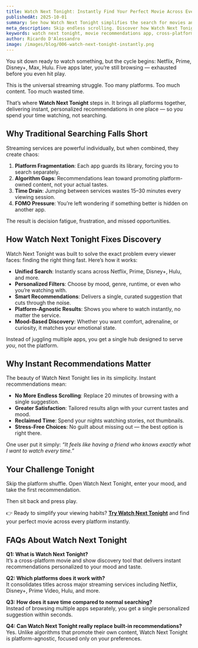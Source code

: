 ```yaml
---
title: Watch Next Tonight: Instantly Find Your Perfect Movie Across Every Platform
publishedAt: 2025-10-01
summary: See how Watch Next Tonight simplifies the search for movies and shows, offering instant recommendations across all major streaming platforms in one place.
meta_description: Skip endless scrolling. Discover how Watch Next Tonight instantly finds the perfect movie across Netflix, Disney+, Prime, and more with a single recommendation system.
keywords: watch next tonight, movie recommendations app, cross-platform streaming search, instant movie discovery, find what to watch, streaming recommendation tool
author: Ricardo D'Alessandro
image: /images/blog/006-watch-next-tonight-instantly.png
---
```


You sit down ready to watch something, but the cycle begins: Netflix, Prime, Disney+, Max, Hulu. Five apps later, you’re still browsing — exhausted before you even hit play.  

This is the universal streaming struggle. Too many platforms. Too much content. Too much wasted time.  

That’s where **Watch Next Tonight** steps in. It brings all platforms together, delivering instant, personalized recommendations in one place — so you spend your time watching, not searching.  


## Why Traditional Searching Falls Short

Streaming services are powerful individually, but when combined, they create chaos:  

1. **Platform Fragmentation**: Each app guards its library, forcing you to search separately.  
2. **Algorithm Gaps**: Recommendations lean toward promoting platform-owned content, not your actual tastes.  
3. **Time Drain**: Jumping between services wastes 15–30 minutes every viewing session.  
4. **FOMO Pressure**: You’re left wondering if something better is hidden on another app.  

The result is decision fatigue, frustration, and missed opportunities.  


## How Watch Next Tonight Fixes Discovery

Watch Next Tonight was built to solve the exact problem every viewer faces: finding the right thing fast. Here’s how it works:  

- **Unified Search**: Instantly scans across Netflix, Prime, Disney+, Hulu, and more.  
- **Personalized Filters**: Choose by mood, genre, runtime, or even who you’re watching with.  
- **Smart Recommendations**: Delivers a single, curated suggestion that cuts through the noise.  
- **Platform-Agnostic Results**: Shows you where to watch instantly, no matter the service.  
- **Mood-Based Discovery**: Whether you want comfort, adrenaline, or curiosity, it matches your emotional state.  

Instead of juggling multiple apps, you get a single hub designed to serve *you*, not the platform.  


## Why Instant Recommendations Matter

The beauty of Watch Next Tonight lies in its simplicity. Instant recommendations mean:  

- **No More Endless Scrolling**: Replace 20 minutes of browsing with a single suggestion.  
- **Greater Satisfaction**: Tailored results align with your current tastes and mood.  
- **Reclaimed Time**: Spend your nights watching stories, not thumbnails.  
- **Stress-Free Choices**: No guilt about missing out — the best option is right there.  

One user put it simply: *“It feels like having a friend who knows exactly what I want to watch every time.”*  


## Your Challenge Tonight

Skip the platform shuffle. Open Watch Next Tonight, enter your mood, and take the first recommendation.  

Then sit back and press play.  

👉 Ready to simplify your viewing habits? **[Try Watch Next Tonight](https://watchnexttonight.com)** and find your perfect movie across every platform instantly.  


## FAQs About Watch Next Tonight

**Q1: What is Watch Next Tonight?**  
It’s a cross-platform movie and show discovery tool that delivers instant recommendations personalized to your mood and taste.  

**Q2: Which platforms does it work with?**  
It consolidates titles across major streaming services including Netflix, Disney+, Prime Video, Hulu, and more.  

**Q3: How does it save time compared to normal searching?**  
Instead of browsing multiple apps separately, you get a single personalized suggestion within seconds.  

**Q4: Can Watch Next Tonight really replace built-in recommendations?**  
Yes. Unlike algorithms that promote their own content, Watch Next Tonight is platform-agnostic, focused only on your preferences.  